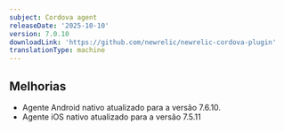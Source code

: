 ```yaml
---
subject: Cordova agent
releaseDate: '2025-10-10'
version: 7.0.10
downloadLink: 'https://github.com/newrelic/newrelic-cordova-plugin'
translationType: machine
---
```


## Melhorias

* Agente Android nativo atualizado para a versão 7.6.10.
* Agente iOS nativo atualizado para a versão 7.5.11
